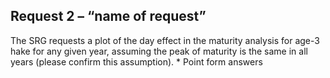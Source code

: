 ## Request 2 -- "name of request"

The SRG requests a plot of the day effect in the maturity analysis for age-3 hake for any given year, assuming the peak of maturity is the same in all years (please confirm this assumption). 
* Point form answers

